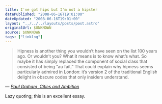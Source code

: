 ```yaml
---
title: I've got hips but I'm not a hipster
datePublished: "2008-06-16T19:01:00"
dateUpdated: "2008-06-16T19:01:00"
layout: "../../../layouts/posts/post.astro"
originalUrl: $UNKNOWN
source: $UNKNOWN
tags: ["linklog"]
---
```


> Hipness is another thing you wouldn&rsquo;t have seen on the list 100 years ago. Or wouldn&rsquo;t you? What it means is to know what&rsquo;s what. So maybe it has simply replaced the component of social class that consisted of being &ldquo;au fait.&rdquo; That could explain why hipness seems particularly admired in London: it&rsquo;s version 2 of the traditional English delight in obscure codes that only insiders understand.

— <cite>[Paul Graham, _Cities and Ambition_](http://www.paulgraham.com/cities.html)</cite>

Lazy quoting; this is an excellent essay.
